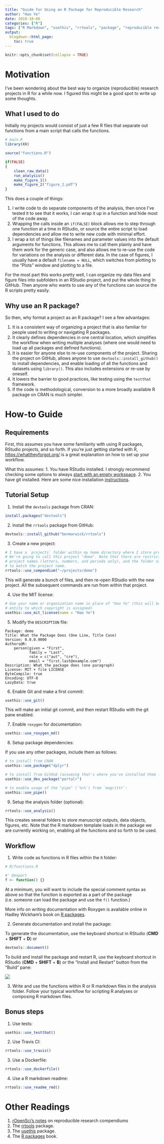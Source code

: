 ```yaml
---
title: "Guide for Using an R Package for Reproducible Research"
author: "Hao Ye"
date: 2018-10-06
categories: ["R"]
tags: ["R Markdown", "usethis", "rrtools", "package", "reproducible research"]
output:
  blogdown::html_page:
    toc: true
---
```


```r
knitr::opts_chunk$set(collapse = TRUE)
```

# Motivation

I've been wondering about the best way to organize (reproducible) research projects in R for a while now. I figured this might be a good spot to write up some thoughts.

## What I used to do

Initially my projects would consist of just a few R files that separate out functions from a main script that calls the functions.

```r
# main.R
library(XX)

source("functions.R")

if(FALSE)
{
    clean_raw_data()
    run_analysis()
    make_figure_1()
    make_figure_2("figure_2.pdf")
}
```

This does a couple of things:

1. I write code to do separate components of the analysis, then once I've tested it to see that it works, I can wrap it up in a function and hide most of the code away.
2. Wrapping the calls inside an `if(FALSE)` block allows me to step through one function at a time in RStudio, or source the entire script to load dependencies and allow me to write new code with minimal effort.
3. I wrap a lot of things like filenames and parameter values into the default arguments for functions. This allows me to call them plainly and have them work for the generic case, and also allows me to re-use the code for variations on the analysis or different data. In the case of figures, I usually have a default `filename = NULL`, which switches from plotting to the "Plots" window and plotting to a file.

For the most part this works pretty well, I can organize my data files and figure files into subfolders in an RStudio project, and put the whole thing in GitHub. Then anyone who wants to use any of the functions can source the R scripts pretty easily.

## Why use an R package?

So then, why format a project as an R package? I see a few advantages:

1. It is a consistent way of organizing a project that is also familiar for people used to writing or navigating R packages.
2. It clearly defines dependencies in one central location, which simplifies the workflow when writing multiple analyses (where one would need to load up all packages and defined functions).
3. It is easier for anyone else to re-use components of the project. Sharing the project on GitHub, allows anyone to use `devtools::install_github()` to install dependencies, and enable loading of all the functions and datasets using `library()`. This also includes extensions or re-use by oneself.
4. It lowers the barrier to good practices, like testing using the `testthat` framework.
5. If the code is methodological, conversion to a more broadly available R package on CRAN is much simpler.

# How-to Guide

## Requirements

First, this assumes you have some familiarity with using R packages, RStudio projects, and so forth. If you're just getting started with R, [https://whattheyforgot.org/](https://whattheyforgot.org/) is a great explanation on how to set up your workflow.

What this assumes:
1. You have RStudio installed. I strongly recommend checking some options to always [start with an empty workspace](https://whattheyforgot.org/save-source.html#always-start-r-with-a-blank-slate).
2. You have git installed. Here are some nice installation  [instructions](http://happygitwithr.com/install-git.html).

## Tutorial Setup

1. Install the `devtools` package from CRAN:
```r
install.packages("devtools")
```

2. Install the `rrtools` package from GitHub:
```r
devtools::install_github("benmarwick/rrtools")
```

3. Create a new project:
```r
# I have a `projects` folder within my home directory where I store projects.
# We're going to call this project "demo". Note that there are restrictions on
# project names (letters, numbers, and periods only), and the folder name is set
# to match the project name.
rrtools::use_compendium("~/projects/demo")
```

This will generate a bunch of files, and then re-open RStudio with the new project. All the subsequent commands are run from within that project.

4. Use the MIT license:
```r
# Use your name or organization name in place of "Hao Ye" (this will be the 
# entity to which copyright is assigned)
usethis::use_mit_license(name = "Hao Ye")
```

5. Modify the `DESCRIPTION` file:
```
Package: demo
Title: What the Package Does (One Line, Title Case)
Version: 0.0.0.9000
Authors@R: 
    person(given = "First",
           family = "Last",
           role = c("aut", "cre"),
           email = "first.last@example.com")
Description: What the package does (one paragraph)
License: MIT + file LICENSE
ByteCompile: true
Encoding: UTF-8
LazyData: true
```

6. Enable Git and make a first commit:
```r
usethis::use_git()
```

This will make an initial git commit, and then restart RStudio with the git pane enabled.

7. Enable `roxygen` for documentation:
```r
usethis::use_roxygen_md()
```

8. Setup package dependencies:

If you use any other packages, include them as follows:
```r
# to install from CRAN
usethis::use_package("dplyr")

# to install from GitHub (assuming that's where you've installed them from)
usethis::use_dev_package("portalr")

# to enable usage of the "pipe" (`%>%`) from `magrittr`:
usethis::use_pipe()
```

9. Setup the analysis folder (optional):
```r
rrtools::use_analysis()
```

This creates several folders to store manuscript outputs, data objects, figures, etc. 
Note that the R markdown template loads in the package we are currently working on, enabling all the functions and so forth to be used.

## Workflow

1. Write code as functions in R files within the `R` folder:
```r
# R/functions.R

#' @export
f <- function() {}
```

At a minimum, you will want to include the special comment syntax as above so that the function is exported as a part of the package (i.e. someone can load the package and use the `f()` function.)

More info on writing documentation with Roxygen is available online in Hadley Wickham's book on [R packages](http://r-pkgs.had.co.nz/man.html#man-functions).

2. Generate documentation and install the package:

To generate the documentation, use the keyboard shortcut in RStudio (**CMD** + **SHIFT** + **D**) or
```r
devtools::document()
```

To build and install the package and restart R, use the keyboard shortcut in RStudio (**CMD** + **SHIFT** + **B**) or the "Install and Restart" button from the "Build" pane:

![](img/install_and_restart.png)

3. Write and use the functions within R or R markdown files in the analysis folder. Follow your typical workflow for scripting R analyses or composing R markdown files.

## Bonus steps

1. Use tests:
```r
usethis::use_testthat()
```

2. Use Travis CI:
```r
rrtools::use_travis()
```

3. Use a Dockerfile:
```r
rrtools::use_dockerfile()
```

4. Use a R markdown readme:
```r
rrtools::use_readme_rmd()
```

# Other Readings

1. [rOpenSci's notes](https://github.com/ropensci/rrrpkg) on reproducible research compendiums
2. The [rrtools](https://github.com/benmarwick/rrtools) package.
3. The [usethis](https://github.com/r-lib/usethis) package.
4. The [R packages](http://r-pkgs.had.co.nz/) book.